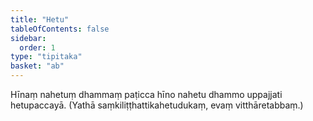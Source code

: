 ```yaml
---
title: "Hetu"
tableOfContents: false
sidebar:
  order: 1
type: "tipitaka"
basket: "ab"
---
```



<DynamicBreadcrumb />

<Division number="179">

<Paragraph number="665">
Hīnaṃ nahetuṃ dhammaṃ paṭicca hīno nahetu dhammo uppajjati hetupaccayā.
</Paragraph>

<Paragraph number="666">
(Yathā saṃkiliṭṭhattikahetudukaṃ, evaṃ vitthāretabbaṃ.)
</Paragraph>
</Division>